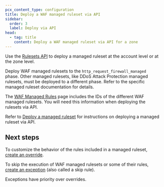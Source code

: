 ```yaml
---
pcx_content_type: configuration
title: Deploy a WAF managed ruleset via API
sidebar:
  order: 3
  label: Deploy via API
head:
  - tag: title
    content: Deploy a WAF managed ruleset via API for a zone
---
```


Use the [Rulesets API](/ruleset-engine/rulesets-api/) to deploy a managed ruleset at the account level or at the zone level.

Deploy WAF managed rulesets to the `http_request_firewall_managed` phase. Other managed rulesets, like DDoS Attack Protection managed rulesets, must be deployed to a different phase. Refer to the specific managed ruleset documentation for details.

The [WAF Managed Rules](/waf/managed-rules/#managed-rulesets) page includes the IDs of the different WAF managed rulesets. You will need this information when deploying the rulesets via API.

Refer to [Deploy a managed ruleset](/ruleset-engine/managed-rulesets/deploy-managed-ruleset/) for instructions on deploying a managed ruleset via API.

## Next steps

To customize the behavior of the rules included in a managed ruleset, [create an override](/ruleset-engine/managed-rulesets/override-managed-ruleset/).

To skip the execution of WAF managed rulesets or some of their rules, [create an exception](/waf/managed-rules/waf-exceptions/define-api/) (also called a skip rule).

Exceptions have priority over overrides.
